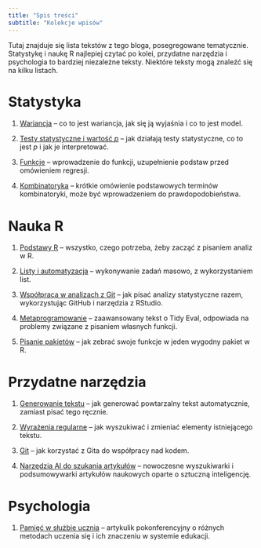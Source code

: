 ```yaml
---
title: "Spis treści"
subtitle: "Kolekcje wpisów"
---
```


Tutaj znajduje się lista tekstów z tego bloga, posegregowane tematycznie. Statystykę i naukę R najlepiej czytać po kolei, przydatne narzędzia i psychologia to bardziej niezależne teksty. Niektóre teksty mogą znaleźć się na kilku listach.

# Statystyka

1.  [Wariancja](./posts/procent-wariancji.qmd) -- co to jest wariancja, jak się ją wyjaśnia i co to jest model.

2.  [Testy statystyczne i wartość *p*](./posts/p-value.qmd) -- jak działają testy statystyczne, co to jest *p* i jak je interpretować.

3.  [Funkcje](./posts/funkcje.qmd) -- wprowadzenie do funkcji, uzupełnienie podstaw przed omówieniem regresji.

4.  [Kombinatoryka](./posts/kombinatoryka.qmd) -- krótkie omówienie podstawowych terminów kombinatoryki, może być wprowadzeniem do prawdopodobieństwa.

# Nauka R

1.  [Podstawy R](./posts/podstawy_R.qmd) -- wszystko, czego potrzeba, żeby zacząć z pisaniem analiz w R.

2.  [Listy i automatyzacja](./posts/automatyzacja.qmd) -- wykonywanie zadań masowo, z wykorzystaniem list.

3.  [Współpraca w analizach z Git](./posts/git.qmd) -- jak pisać analizy statystyczne razem, wykorzystując GitHub i narzędzia z RStudio.

4.  [Metaprogramowanie](./posts/metaprogramowanie.qmd) -- zaawansowany tekst o Tidy Eval, odpowiada na problemy związane z pisaniem własnych funkcji.

5.  [Pisanie pakietów](./posts/pakiety-w-R.qmd) -- jak zebrać swoje funkcje w jeden wygodny pakiet w R.

# Przydatne narzędzia

1.  [Generowanie tekstu](./posts/powtarzalny-tekst.qmd) -- jak generować powtarzalny tekst automatycznie, zamiast pisać tego ręcznie.

2.  [Wyrażenia regularne](./posts/regex.qmd) -- jak wyszukiwać i zmieniać elementy istniejącego tekstu.

3.  [Git](./posts/git.qmd) -- jak korzystać z Gita do współpracy nad kodem.

4.  [Narzędzia AI do szukania artykułów](./posts/ai-research.qmd) -- nowoczesne wyszukiwarki i podsumowywarki artykułów naukowych oparte o sztuczną inteligencję.

# Psychologia

1.  [Pamięć w służbie ucznia](./posts/uczenie-sie.qmd) -- artykulik pokonferencyjny o różnych metodach uczenia się i ich znaczeniu w systemie edukacji.
